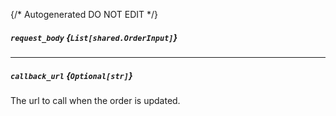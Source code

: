 {/* Autogenerated DO NOT EDIT  */}

##### `request_body` *{`List[shared.OrderInput]`}*
<Collapsible>
    <Orderinput/>
</Collapsible>

---
##### `callback_url` *{`Optional[str]`}*
The url to call when the order is updated.


